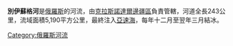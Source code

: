 '''別伊蘇格河'''是[[俄羅斯|俄羅斯]]的河流，由[[克拉斯諾達爾邊疆區|克拉斯諾達爾邊疆區]]負責管轄，河道全長243公里，流域面積5,190平方公里，最終注入[[亞速海|亞速海]]，每年十二月至翌年三月結冰。

{{Russia-geo-stub}}
[[Category:俄羅斯河流|Category:俄羅斯河流]]